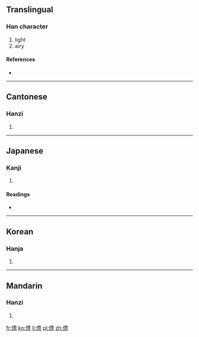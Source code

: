 ==Translingual==

===Han character===
{{Han char|rn=9|rad=人|as=11|sn=13|four=2129<sub>1</sub>|canj=人一田火 (OMWF)}}

# light
# airy

====References====
* {{Han ref|kx=0115.190|dkj=01047|dj=0246.070|hdz=10210.010|uh=50C4|ud=20676|bh=DCB8|bd=56504}}

----

==Cantonese==

===Hanzi===
{{yue-hanzi|jyut=|y=piu3}}

# {{defn|lang=yue|sort=人11}}

----

==Japanese==

===Kanji===
{{ja-kanji|grade=|rs=人11}}

# {{defn|lang=ja|sort=人11}}

====Readings====
* {{ja-readings|on=[[ひょう]] (hyō)|kun=[[かるい]] (karui), [[かろんずる]] (karonzuru), [[すばやい]] (subayai)}}

----

==Korean==

===Hanja===
{{ko-hanja|hangeul=표|rv=pyo|mr=p'yo}}

# {{defn|lang=ko|sort=人11}}

----

==Mandarin==

===Hanzi===
{{cmn-hanzi|pin=[[piào]] ([[piao4]])|wg=p'iao<sup>4</sup>}}

# {{defn|lang=cmn|sort=人11}}

[[fr:僄]]
[[ko:僄]]
[[li:僄]]
[[pl:僄]]
[[zh:僄]]